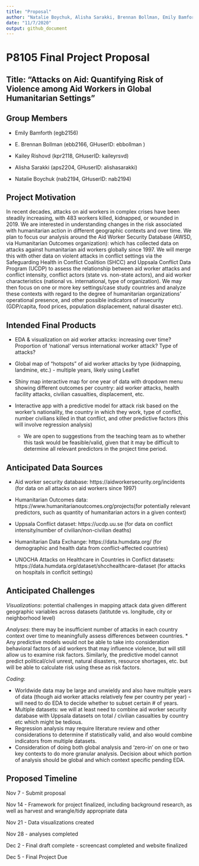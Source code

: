 ```yaml
---
title: "Proposal"
author: "Natalie Boychuk, Alisha Sarakki, Brennan Bollman, Emily Bamforth, Kailey Rishovd"
date: "11/7/2020"
output: github_document
---
```


# P8105 Final Project Proposal 

## Title: "Attacks on Aid: Quantifying Risk of Violence among Aid Workers in Global Humanitarian Settings" 

## Group Members 

* Emily Bamforth (egb2156)


* E. Brennan Bollman (ebb2166, GHuserID: ebbollman ) 


* Kailey Rishovd (kpr2118, GHuserID: kaileyrsvd)


* Alisha Sarakki (aps2204, GHuserID: alishasarakki)


* Natalie Boychuk (nab2194, GHuserID: nab2194)

## Project Motivation

In recent decades, attacks on aid workers in complex crises have been steadily increasing, with 483 workers killed, kidnapped, or wounded in 2019. We are interested in understanding changes in the risk associated with humanitarian action in different geographic contexts and over time. We plan to focus our analysis around the Aid Worker Security Database (AWSD, via Humanitarian Outcomes organization): which has collected data on attacks against humanitarian aid workers globally since 1997. We will merge this with other data on violent attacks in conflict settings via the Safeguarding Health in Conflict Coalition (SHCC) and Uppsala Conflict Data Program (UCDP) to assess the relationship between aid worker attacks and conflict intensity, conflict actors (state vs. non-state actors), and aid worker characteristics (national vs. international, type of organization). We may then focus  on one or more key settings/case study countries and analyze these contexts with regard to the degree of humanitarian organizations’ operational presence, and other possible indicators of insecurity (GDP/capita, food prices, population displacement, natural disaster etc). 

## Intended Final Products 

* EDA & visualization on aid worker attacks: increasing over time? Proportion of ‘national’ versus international worker attack? Type of attacks?

* Global map of “hotspots” of aid worker attacks by type (kidnapping, landmine, etc.) - multiple years, likely using Leaflet

* Shiny map interactive map for one year of data with dropdown menu showing different outcomes per country: aid worker attacks, health facility attacks, civilian casualties, displacement, etc.

* Interactive app with a predictive model for attack risk based on the worker’s nationality, the country in which they work, type of conflict, number civilians killed in that conflict, and other predictive factors (this will involve regression analysis)
  * We are open to suggestions from the teaching team as to whether this task would be feasible/valid, given that it may be difficult to determine all relevant predictors in the project time period. 

## Anticipated Data Sources

* Aid worker security database:
https://aidworkersecurity.org/incidents (for data on all attacks on aid workers since 1997)

* Humanitarian Outcomes data: https://www.humanitarianoutcomes.org/projects(for potentially relevant predictors, such as quantity of humanitarian actors in a given context)

* Uppsala Conflict dataset: https://ucdp.uu.se (for data on conflict intensity/number of civilian/non-civilian deaths)

* Humanitarian Data Exchange: https://data.humdata.org/  (for demographic and health data from conflict-affected countries)

* UNOCHA Attacks on Healthcare in Countries in Conflict datasets: https://data.humdata.org/dataset/shcchealthcare-dataset (for attacks on hospitals in conflcit settings)

## Anticipated Challenges

*Visualizations*: potential challenges in mapping attack data given different geographic variables across datasets (latitutde vs. longitude, city or neighborhood level)

*Analyses*: there may be insufficient number of attacks in each country context over time to meaningfully assess differences between countries. 
  * Any predictive models would not be able to take into consideration behavioral factors of aid workers that may influence violence, but will still allow us to examine risk factors. Similarly, the predictive model cannot predict political/civil unrest, natural disasters, resource shortages, etc. but will be able to calculate risk using these as risk factors. 

*Coding*: 


  * Worldwide data may be large and unwieldy and also have multiple years of data (though aid worker attacks relatively few per country per year) - will need to do EDA to decide whether to subset certain # of years.
  * Multiple datasets: we will at least need to combine aid worker security database with Uppsala datasets on total / civilian casualties by country etc which might be tedious.
  * Regression analysis may require literature review and other considerations to determine if statistically valid, and also would combine indicators from multiple datasets. 
  * Consideration of doing both global analysis and ‘zero-in’ on one or two key contexts to do more granular analysis. Decision about which portion of analysis should be global and which context specific pending EDA.

## Proposed Timeline 

Nov 7 - Submit proposal


Nov 14 - Framework for project finalized, including background research, as well as harvest and wrangle/tidy appropriate data


Nov 21 - Data visualizations created


Nov 28 - analyses completed


Dec 2 - Final draft complete - screencast completed and website finalized


Dec 5 - Final Project Due

